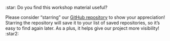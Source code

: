 ::: {.callout-tip appearance="minimal"}
:star: Do you find this workshop material useful?

<!-- TODO: Add REPO name to link below -->

Please consider "starring" our [GitHub
repository](https://github.com/rostools/) to show your appreciation!
Starring the repository will save it to your list of saved repositories,
so it’s easy to find again later. As a plus, it helps give our project
more visibility! :star2:
:::
